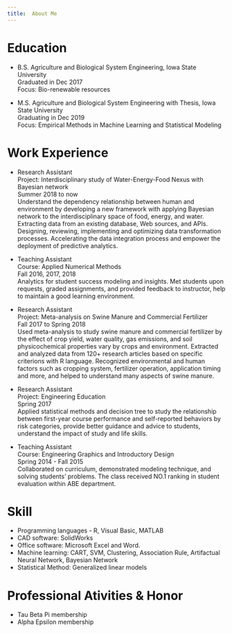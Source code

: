 ```yaml
---
title:  About Me 
---
```


# Education
* B.S. Agriculture and Biological System Engineering, Iowa State University  
  Graduated in Dec 2017  
  Focus: Bio\-renewable resources
  
* M.S. Agriculture and Biological System Engineering with Thesis, Iowa State University  
  Graduating in Dec 2019  
  Focus: Empirical Methods in Machine Learning and Statistical Modeling

# Work Experience
* Research Assistant  
  Project: Interdisciplinary study of Water\-Energy\-Food Nexus with Bayesian network  
  Summer 2018 to now  
  Understand the dependency relationship between human and environment by developing a new framework with applying Bayesian network to the interdisciplinary space of food, energy, and water. Extracting data from an existing database, Web sources, and APIs. Designing, reviewing, implementing and optimizing data transformation processes. Accelerating the data integration process and empower the deployment of predictive analytics.

* Teaching Assistant  
  Course: Applied Numerical Methods  
  Fall 2016, 2017, 2018  
  Analytics for student success modeling and insights. Met students upon requests, graded assignments, and provided feedback to instructor, help to maintain a good learning environment. 

* Research Assistant  
  Project: Meta\-analysis on Swine Manure and Commercial Fertilizer  
  Fall 2017 to Spring 2018  
  Used meta\-analysis to study swine manure and commercial fertilizer by the effect of crop yield, water quality, gas emissions, and soil physicochemical properties vary by crops and environment. Extracted and analyzed data from 120+ research articles based on specific criterions with R language. Recognized environmental and human factors such as cropping system, fertilizer operation, application timing and more, and helped to understand many aspects of swine manure.

* Research Assistant  
  Project: Engineering Education  
  Spring 2017  
  Applied statistical methods and decision tree to study the relationship between first\-year course performance and self\-reported behaviors by risk categories, provide better guidance and advice to students, understand the impact of study and life skills. 

* Teaching Assistant  
  Course: Engineering Graphics and Introductory Design  
  Spring 2014 \- Fall 2015  
  Collaborated on curriculum, demonstrated modeling technique, and solving students\’ problems. The class received NO.1 ranking in student evaluation within ABE department.

# Skill
* Programming languages - R, Visual Basic, MATLAB
* CAD software: SolidWorks
* Office software: Microsoft Excel and Word.
* Machine learning: CART, SVM, Clustering, Association Rule, Artifactual Neural Network, Bayesian Network
* Statistical Method: Generalized linear models


# Professional Ativities & Honor 
* Tau Beta Pi membership
* Alpha Epsilon membership

